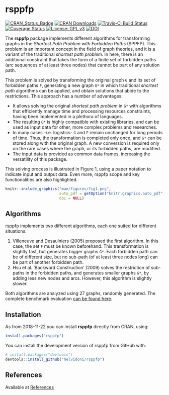 # rsppfp <img src="man/figures/logo.png" align="right" alt="" />
[![CRAN_Status_Badge](http://www.r-pkg.org/badges/version/rsppfp)](https://cran.r-project.org/package=rsppfp)
[![CRAN Downloads](https://cranlogs.r-pkg.org/badges/grand-total/rsppfp?color=yellow)](https://cranlogs.r-pkg.org/badges/grand-total/rsppfp?color=yellow)
[![Travis-CI Build Status](https://travis-ci.org/melvidoni/rsppfp.svg?branch=master)](https://travis-ci.org/melvidoni/rsppfp)
[![Coverage Status](https://img.shields.io/codecov/c/github/melvidoni/rsppfp/master.svg)](https://codecov.io/github/melvidoni/rsppfp?branch=master)
[![License: GPL v3](https://img.shields.io/badge/License-GPL%20v3-blue.svg)](https://www.gnu.org/licenses/gpl-3.0)
[![DOI](https://zenodo.org/badge/DOI/10.5281/zenodo.1412539.svg)](https://doi.org/10.5281/zenodo.1412539)

The **rsppfp** package implements different algorithms for transforming graphs in the _Shortest Path Problem with Forbidden Paths_ (SPPFP). This problem is an important concept in the field of graph theories, and it is a variant of the traditional _shortest path problem_. In here, there is an additional constraint that takes the form of a finite set of forbidden paths (arc sequences of at least three nodes) that cannot be part of any solution path. 

This problem is solved by transforming the original graph `G` and its set of forbidden paths `F`, generating a new graph `G*` in which traditional _shortest path_ algorithms can be applied, and obtain solutions that abide to the restrictions. This approach has a number of advantages:

- It allows solving the original _shortest path problem_ in `G*` with algorithms that efficiently manage time and processing resources constraints, having been implemented in a plethora of languages.
- The resulting `G*` is highly compatible with existing libraries, and can be used as input data for other, more complex problems and researches.
- In many cases -i.e. logistics- `G` and `F` remain unchanged for long periods of time. Thus, the transformation is completed only once, and `G*` can be stored along with the original graph. A new conversion is required only on the rare cases where the graph, or its forbidden paths, are modified.
- The input data is provided as common data frames, increasing the versatility of this package.

This solving process is illustrated in Figure 1, using a paper notation to indicate input and output data. Even more, rsppfp scope and key functionalities are also highlighted.

```r
knitr::include_graphics("man/figures/fig1.png", 
                        auto_pdf = getOption("knitr.graphics.auto_pdf", FALSE), 
                        dpi = NULL)
```


## Algorithms
rsppfp implements two different algorithms, each one suited for different situations:

1. Villeneuve and Desaulniers (2005) proposed the first algorithm. In this case, the set `F` must be known beforehand. This transformation is slightly fast, but generates bigger graphs `G*`. Each forbidden path can be of different size, but no sub-path (of at least three nodes long) can be part of another forbidden path.
1. Hsu et al. 'Backward Construction' (2009) solves the restriction of sub-paths in the forbidden paths, and generates smaller graphs `G*`, by adding less new nodes and arcs. However, this algorithm is slightly slower.

Both algorithms are analyzed using 27 graphs, randomly generated. The complete benchmark evaluation [can be found here](articles/benchmark.html).



## Installation

As from 2018-11-22 you can install **rsppfp** directly from CRAN, using:

```r
install.packages("rsppfp")
```

You can install the development version of rsppfp from GitHub with:

```r
# install.packages("devtools")
devtools::install_github("melvidoni/rsppfp")
```




## References
Available at [References](articles/references.html)
